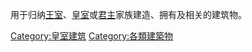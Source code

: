 用于归纳[[王室|王室]]、[[皇室|皇室]]或[[君主|君主]]家族建造、拥有及相关的建筑物。

[[Category:皇室建筑|Category:皇室建筑]]
[[Category:各類建築物|Category:各類建築物]]